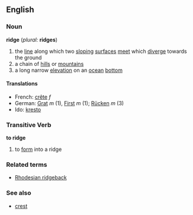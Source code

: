 ==English==
===Noun===
'''ridge''' (''plural:'' '''ridges''')
#the [[line]] along which two [[sloping]] [[surface]]s [[meet]] which [[diverge]] towards the ground
#a chain of [[hills]] or [[mountains]]
#a long narrow [[elevation]] on an [[ocean]] [[bottom]]

====Translations====

*French: [[crête]] ''f''
*German: [[Grat]] ''m'' (1), [[First]] ''m'' (1); [[Rücken]] ''m'' (3)
*Ido: [[kresto]]

===Transitive Verb===
'''to ridge'''
#to [[form]] into a ridge

===Related terms===
*[[Rhodesian ridgeback]]

===See also===
*[[crest]]